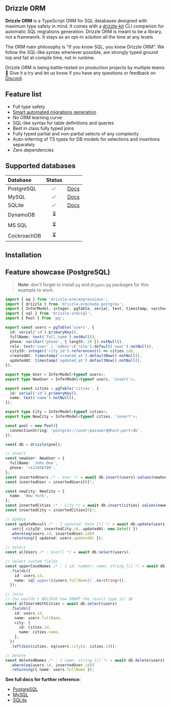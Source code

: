 
## Drizzle ORM

**Drizzle ORM** is a TypeScript ORM for SQL databases designed with maximum type safety in mind. It comes with a [drizzle-kit](https://github.com/drizzle-team/drizzle-kit-mirror) CLI companion for automatic SQL migrations generation. Drizzle ORM is meant to be a library, not a framework. It stays as an opt-in solution all the time at any levels.

The ORM main philosophy is "If you know SQL, you know Drizzle ORM". We follow the SQL-like syntax whenever possible, are strongly typed ground top and fail at compile time, not in runtime.

Drizzle ORM is being battle-tested on production projects by multiple teams 🚀 Give it a try and let us know if you have any questions or feedback on [Discord](https://discord.gg/yfjTbVXMW4).

## Feature list

- Full type safety
- [Smart automated migrations generation](https://github.com/drizzle-team/drizzle-kit-mirror)
- No ORM learning curve
- SQL-like syntax for table definitions and queries
- Best in class fully typed joins
- Fully typed partial and non-partial selects of any complexity
- Auto-inferring of TS types for DB models for selections and insertions separately
- Zero dependencies

## Supported databases

| Database    | Status | |
|:------------|:-------:|:---|
| PostgreSQL  | ✅ | [Docs](./drizzle-orm/src/pg-core/README.md)|
| MySQL       | ✅      |[Docs](./drizzle-orm/src/mysql-core/README.md)|
| SQLite      | ✅      |[Docs](./drizzle-orm/src/sqlite-core/README.md)|
| DynamoDB    | ⏳      |            |
| MS SQL      | ⏳      |            |
| CockroachDB | ⏳      |            |

## Installation

<SmallTerminal data={installation} height="32px" />

## Feature showcase (PostgreSQL)

> **Note**: don't forget to install `pg` and `@types/pg` packages for this example to work.

```typescript copy
import { eq } from 'drizzle-orm/expressions';
import { drizzle } from 'drizzle-orm/node-postgres';
import { InferModel, integer, pgTable, serial, text, timestamp, varchar } from 'drizzle-orm/pg-core';
import { sql } from 'drizzle-orm/sql';
import { Pool } from 'pg';

export const users = pgTable('users', {
  id: serial('id').primaryKey(),
  fullName: text('full_name').notNull(),
  phone: varchar('phone', { length: 20 }).notNull(),
  role: text<'user' | 'admin'>('role').default('user').notNull(),
  cityId: integer('city_id').references(() => cities.id),
  createdAt: timestamp('created_at').defaultNow().notNull(),
  updatedAt: timestamp('updated_at').defaultNow().notNull(),
});

export type User = InferModel<typeof users>;
export type NewUser = InferModel<typeof users, 'insert'>;

export const cities = pgTable('cities', {
  id: serial('id').primaryKey(),
  name: text('name').notNull(),
});

export type City = InferModel<typeof cities>;
export type NewCity = InferModel<typeof cities, 'insert'>;

const pool = new Pool({
  connectionString: 'postgres://user:password@host:port/db',
});

const db = drizzle(pool);

// Insert
const newUser: NewUser = {
  fullName: 'John Doe',
  phone: '+123456789',
};
const insertedUsers /* : User */ = await db.insert(users).values(newUser).returning();
const insertedUser = insertedUsers[0]!;

const newCity: NewCity = {
  name: 'New York',
};
const insertedCities /* : City */ = await db.insert(cities).values(newCity).returning();
const insertedCity = insertedCities[0]!;

// Update
const updateResult /* : { updated: Date }[] */ = await db.update(users)
  .set({ cityId: insertedCity.id, updatedAt: new Date() })
  .where(eq(users.id, insertedUser.id))
  .returning({ updated: users.updatedAt });

// Select
const allUsers /* : User[] */ = await db.select(users);

// Select custom fields
const upperCaseNames /* : { id: number; name: string }[] */ = await db.select(users)
  .fields({
    id: users.id,
    name: sql`upper(${users.fullName})`.as<string>(),
  });

// Joins
// You wouldn't BELIEVE how SMART the result type is! 😱
const allUsersWithCities = await db.select(users)
  .fields({
    id: users.id,
    name: users.fullName,
    city: {
      id: cities.id,
      name: cities.name,
    },
  })
  .leftJoin(cities, eq(users.cityId, cities.id));

// Delete
const deletedNames /* : { name: string }[] */ = await db.delete(users)
  .where(eq(users.id, insertedUser.id))
  .returning({ name: users.fullName });
```

**See full docs for further reference:**

- [PostgreSQL](./drizzle-orm/src/pg-core/README.md)
- [MySQL](./drizzle-orm/src/mysql-core/README.md)
- [SQLite](./drizzle-orm/src/sqlite-core/README.md)
